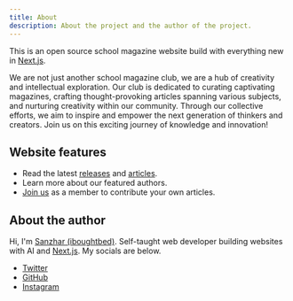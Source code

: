 ```yaml
---
title: About
description: About the project and the author of the project.
---
```


This is an open source school magazine website build with everything new in [Next.js](https://nextjs.org/).

We are not just another school magazine club, we are a hub of creativity and intellectual exploration.
Our club is dedicated to curating captivating magazines, crafting thought-provoking articles spanning various subjects,
and nurturing creativity within our community. Through our collective efforts, we aim to inspire
and empower the next generation of thinkers and creators. Join us on this exciting journey of knowledge and innovation!

## Website features

- Read the latest [releases](/releases) and [articles](/articles).
- Learn more about our featured authors.
- [Join us](/join-us) as a member to contribute your own articles.

## About the author

Hi, I'm [Sanzhar (iboughtbed)](https://instagram.com/iboughtbed). Self-taught web developer building websites with AI and [Next.js](https://nextjs.org/). My socials are below.

- [Twitter](https://twitter.com/iboughtbed)
- [GitHub](https://github.com/iboughtbed)
- [Instagram](https://instagram.com/iboughtbed)
